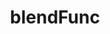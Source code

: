 ---
title: blendFunc
description: blendFunc
sidebar:
  label: blendFunc
  order: 1
  badge:
    text: Outdated
    variant: caution
---